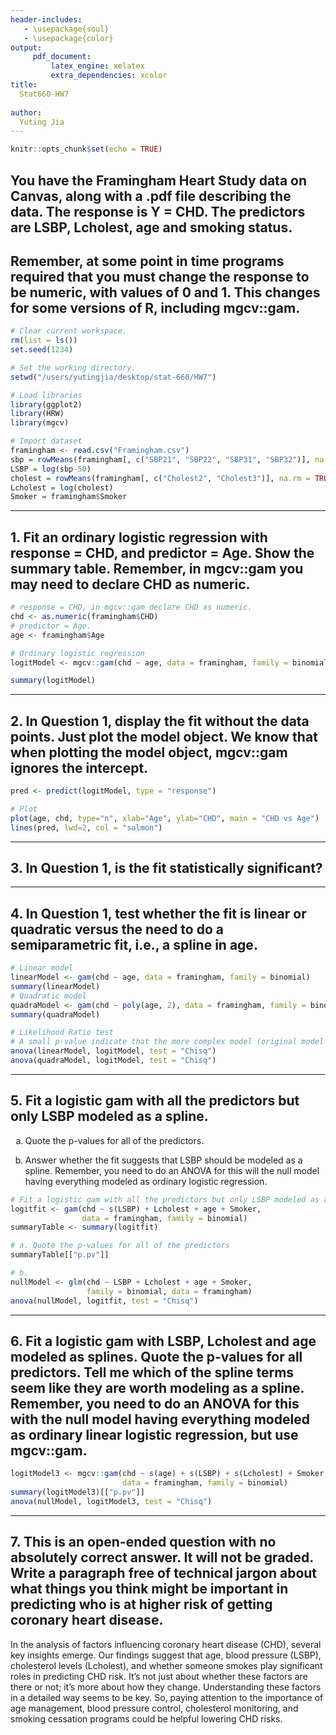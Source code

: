 ```yaml
---
header-includes:
   - \usepackage{soul}
   - \usepackage{color}
output:
     pdf_document:
         latex_engine: xelatex
         extra_dependencies: xcolor
title:
  Stat660-HW7
  
author:
  Yuting Jia
---
```

```r
knitr::opts_chunk$set(echo = TRUE)
```

## You have the Framingham Heart Study data on Canvas, along with a .pdf file describing the data. The response is Y = CHD. The predictors are LSBP, Lcholest, age and smoking status.

## Remember, at some point in time programs required that you must change the response to be numeric, with values of 0 and 1. This changes for some versions of R, including mgcv::gam.

```r
# Clear current workspace.
rm(list = ls())
set.seed(1234)

# Set the working directory.
setwd("/users/yutingjia/desktop/stat-660/HW7")

# Load libraries
library(ggplot2)
library(HRW)
library(mgcv)

# Import dataset
framingham <- read.csv("Framingham.csv")
sbp = rowMeans(framingham[, c("SBP21", "SBP22", "SBP31", "SBP32")], na.rm = TRUE)
LSBP = log(sbp-50)
cholest = rowMeans(framingham[, c("Cholest2", "Cholest3")], na.rm = TRUE)
Lcholest = log(cholest)
Smoker = framingham$Smoker
```
***

## 1. Fit an ordinary logistic regression with response = CHD, and predictor = Age. Show the summary table. Remember, in mgcv::gam you may need to declare CHD as numeric.

```r
# response = CHD, in mgcv::gam declare CHD as numeric.
chd <- as.numeric(framingham$CHD)
# predictor = Age.
age <- framingham$Age

# Ordinary logistic regression
logitModel <- mgcv::gam(chd ~ age, data = framingham, family = binomial)

summary(logitModel)
```

***

## 2. In Question 1, display the fit without the data points. Just plot the model object. We know that when plotting the model object, mgcv::gam ignores the intercept.

```r
pred <- predict(logitModel, type = "response")

# Plot
plot(age, chd, type="n", xlab="Age", ylab="CHD", main = "CHD vs Age")
lines(pred, lwd=2, col = "salmon")
```

***

## 3. In Question 1, is the fit statistically significant?

\hl{Answer:}

\hl{Yes, the fit of logistic regression is statistically significant. In output from Question 1, the extremely small p-value indicates strong evidence against null hypothesis and conclude that the intercept is statistically significant.}

***

## 4. In Question 1, test whether the fit is linear or quadratic versus the need to do a semiparametric fit, i.e., a spline in age.

```r
# Linear model
linearModel <- gam(chd ~ age, data = framingham, family = binomial)
summary(linearModel)
# Quadratic model
quadraModel <- gam(chd ~ poly(age, 2), data = framingham, family = binomial)
summary(quadraModel)

# Likelihood Ratio test
# A small p-value indicate that the more complex model (original model with smooth term) is statistically preferred.
anova(linearModel, logitModel, test = "Chisq")
anova(quadraModel, logitModel, test = "Chisq")

```

***

## 5. Fit a logistic gam with all the predictors but only LSBP modeled as a spline.

a. Quote the p-values for all of the predictors.

b. Answer whether the fit suggests that LSBP should be modeled as a spline. Remember, you need to do an ANOVA for this will the null model having everything modeled as ordinary logistic regression.

```r
# Fit a logistic gam with all the predictors but only LSBP modeled as a spline.
logitfit <- gam(chd ~ s(LSBP) + Lcholest + age + Smoker, 
                data = framingham, family = binomial)
summaryTable <- summary(logitfit)

# a. Quote the p-values for all of the predictors
summaryTable[["p.pv"]]

# b. 
nullModel <- glm(chd ~ LSBP + Lcholest + age + Smoker, 
                 family = binomial, data = framingham)
anova(nullModel, logitfit, test = "Chisq")

```
\hl{Answer:}

\hl{The p-value = 0.0913 > 0.05, which indicates that modelling LSBP as a spline does not provide significant improvement over the null model.}

***

## 6. Fit a logistic gam with LSBP, Lcholest and age modeled as splines. Quote the p-values for all predictors. Tell me which of the spline terms seem like they are worth modeling as a spline. Remember, you need to do an ANOVA for this with the null model having everything modeled as ordinary linear logistic regression, but use mgcv::gam.

```r
logitModel3 <- mgcv::gam(chd ~ s(age) + s(LSBP) + s(Lcholest) + Smoker, 
                         data = framingham, family = binomial)
summary(logitModel3)[["p.pv"]]
anova(nullModel, logitModel3, test = "Chisq")

```
\hl{Answer:}

\hl{The p-value = 0.02479 < 0.05 indicating statistical significance, which suggests that all spline terms (age, LSBP, Lcholest) seem to be worth modeling as splines, as they contribute significantly to the improvement of the model fit.}

***

## 7. This is an open-ended question with no absolutely correct answer. It will not be graded. Write a paragraph free of technical jargon about what things you think might be important in predicting who is at higher risk of getting coronary heart disease.

In the analysis of factors influencing coronary heart disease (CHD), several key insights emerge. Our findings suggest that age, blood pressure (LSBP), cholesterol levels (Lcholest), and whether someone smokes play significant roles in predicting CHD risk. It's not just about whether these factors are there or not; it's more about how they change. Understanding these factors in a detailed way seems to be key. So, paying attention to the importance of age management, blood pressure control, cholesterol monitoring, and smoking cessation programs could be helpful lowering CHD risks.











